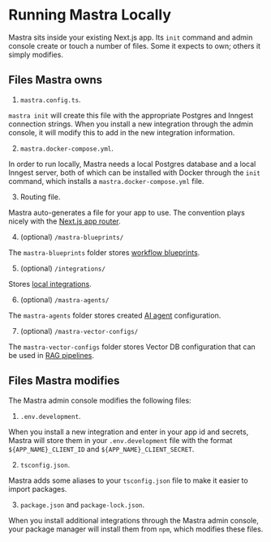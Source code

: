 # Running Mastra Locally

Mastra sits inside your existing Next.js app. Its `init` command and admin console create or touch a number of files. Some it expects to own; others it simply modifies.

## Files Mastra owns

1. `mastra.config.ts`.

`mastra init` will create this file with the appropriate Postgres and Inngest connection strings. When you install a new integration through the admin console, it will modify this to add in the new integration information.

2. `mastra.docker-compose.yml`.

In order to run locally, Mastra needs a local Postgres database and a local Inngest server, both of which can be installed with Docker through the `init` command, which installs a `mastra.docker-compose.yml` file.

3. Routing file.

Mastra auto-generates a file for your app to use. The convention plays nicely with the [Next.js app router](https://nextjs.org/docs/app).

4. (optional) `/mastra-blueprints/`

The `mastra-blueprints` folder stores [workflow blueprints](./reference/workflows.md).

5. (optional) `/integrations/`

Stores [local integrations](./how-to/local-integrations.md).

6. (optional) `/mastra-agents/`

The `mastra-agents` folder stores created [AI agent](./reference/agents.md) configuration.

7. (optional) `/mastra-vector-configs/`

The `mastra-vector-configs` folder stores Vector DB configuration that can be used in [RAG pipelines](./reference/rag-pipelines.md).

## Files Mastra modifies

The Mastra admin console modifies the following files:

1. `.env.development`.

When you install a new integration and enter in your app id and secrets, Mastra will store them in your `.env.development` file with the format `${APP_NAME}_CLIENT_ID` and `${APP_NAME}_CLIENT_SECRET`.

2. `tsconfig.json`.

Mastra adds some aliases to your `tsconfig.json` file to make it easier to import packages.

3. `package.json` and `package-lock.json`.

When you install additional integrations through the Mastra admin console, your package manager will install them from `npm`, which modifies these files.
